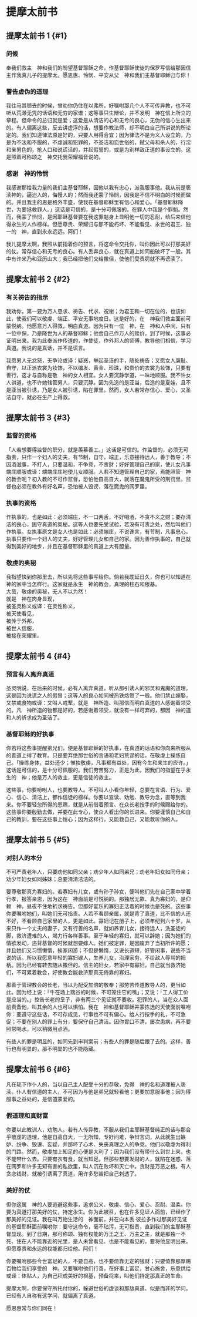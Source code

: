 
# 提摩太前书

## 提摩太前书 1 {#1}

### 问候

奉我们救主　神和我们的盼望基督耶稣之命，作基督耶稣使徒的<Pn>保罗</Pn>写信给那因信主作我真儿子的<Pn>提摩太</Pn>。愿恩惠、怜悯、平安从父　神和我们主基督耶稣归与你！<br/>

### 警告虚伪的道理

我往<Pn>马其顿</Pn>去的时候，曾劝你仍住在<Pn>以弗所</Pn>，好嘱咐那几个人不可传异教，也不可听从荒渺无凭的话语和无穷的家谱；这等事只生辩论，并不发明　神在信上所立的章程。但命令的总归就是爱；这爱是从清洁的心和无亏的良心，无伪的信心生出来的。有人偏离这些，反去讲虚浮的话，想要作教法师，却不明白自己所讲说的所论定的。我们知道律法原是好的，只要人用得合宜；因为律法不是为义人设立的，乃是为不法和不服的，不虔诚和犯罪的，不圣洁和恋世俗的，弑父母和杀人的，行淫和亲男色的，抢人口和说谎话的，并起假誓的，或是为别样敌正道的事设立的。这是照着可称颂之　神交托我荣耀福音说的。<br/>

### 感谢　神的怜悯

我感谢那给我力量的我们主基督耶稣，因他以我有忠心，派我服事他。我从前是亵渎<Add>神</Add>的，逼迫<Add>人</Add>的，侮慢<Add>人</Add>的；然而我还蒙了怜悯，因我是不信不明白的时候而做的。并且我主的恩是格外丰盛，使我在基督耶稣里有信心和爱心。「基督耶稣降世，为要拯救罪人。」这话是可信的，是十分可佩服的。在罪人中我是个罪魁。然而，我蒙了怜悯，是因耶稣基督要在我这罪魁身上显明他一切的忍耐，给后来信他得永生的人作榜样。但愿尊贵、荣耀归与那不能朽坏、不能看见、永世的君王、独一的　神，直到永永远远。阿们！<br/>

我儿<Pn>提摩太</Pn>啊，我照从前指着你的预言，将这命令交托你，叫你因此可以打那美好的仗。常存信心和无亏的良心。有人丢弃良心，就在真道上如同船破坏了一般。其中有<Pn>许米乃</Pn>和<Pn>亚历山大</Pn>；我已经把他们交给撒但，使他们受责罚就不再谤渎了。<br/>

## 提摩太前书 2 {#2}

### 有关祷告的指示

我劝你，第一要为万人恳求、祷告、代求、祝谢；为君王和一切在位的，<Add>也该如此</Add>，使我们可以敬虔、端正、平安无事地度日。这是好的，在　神我们救主面前可蒙悦纳。他愿意万人得救，明白真道。因为只有一位　神，在　神和人中间，只有一位中保，乃是<Add>降世</Add>为人的基督耶稣；他舍自己作万人的赎价，到了时候，这事必证明出来。我为此奉派作传道的，作使徒，作外邦人的师傅，教导他们相信，学习真道。我说的是真话，并不是谎言。<br/>

我愿男人无忿怒，无争论<Nt>或译：疑惑</Nt>，举起圣洁的手，随处祷告；又愿女人廉耻、自守，以正派衣裳为妆饰，不以编发、黄金、珍珠，和贵价的衣裳为妆饰，只要有善行，这才与自称是敬　神的女人相宜。女人要沉静学道，一味地顺服。我不许女人讲道，也不许她辖管男人，只要沉静。因为先造的是<Pn>亚当</Pn>，后造的是<Pn>夏娃</Pn>，且不是<Pn>亚当</Pn>被引诱，乃是女人被引诱，陷在罪里。然而，女人若常存信心、爱心，又圣洁自守，就必在生产上得救。<br/>

## 提摩太前书 3 {#3}

### 监督的资格

「人若想要得监督的职分，就是羡慕善工。」这话是可信的。作监督的，必须无可指责，只作一个妇人的丈夫，有节制，自守，端正，乐意接待远人，善于教导；不因酒滋事，不打人，只要温和，不争竞，不贪财；好好管理自己的家，使儿女凡事端庄顺服<Nt>或译：端端庄庄地使儿女顺服</Nt>。人若不知道管理自己的家，焉能照管　神的教会呢？初入教的不可作监督，恐怕他自高自大，就落在魔鬼<Add>所受</Add>的刑罚里。监督也必须在教外有好名声，恐怕被人毁谤，落在魔鬼的网罗里。<br/>

### 执事的资格

作执事的，也是如此：必须端庄，不一口两舌，不好喝酒，不贪不义之财；要存清洁的良心，固守真道的奥秘。这等人也要先受试验，若没有可责之处，然后叫他们作执事。女执事<Nt>原文是女人</Nt>也是如此：必须端庄，不说谗言，有节制，凡事忠心。执事只要作一个妇人的丈夫，好好管理儿女和自己的家。因为善作执事的，自己就得到美好的地步，并且在基督耶稣里的真道上大有胆量。<br/>

### 敬虔的奥秘

我指望快到你那里去，所以先将这些事写给你。倘若我耽延日久，你也可以知道在　神的家中当怎样行。这家就是永生　神的教会，真理的柱石和根基。<br/>
大哉，敬虔的奥秘，无人不以为然！<br/>
就是　神在肉身显现，<br/>
被圣灵称义<Nt>或译：在灵性称义</Nt>，<br/>
被天使看见，<br/>
被传于外邦，<br/>
被世人信服，<br/>
被接在荣耀里。<br/>

## 提摩太前书 4 {#4}

### 预言有人离弃真道

圣灵明说，在后来的时候，必有人离弃真道，听从那引诱人的<Add>邪</Add>灵和鬼魔的道理。这是因为说谎之人的假冒；这等人的良心如同被热铁烙惯了一般。他们禁止嫁娶，又禁戒食物<Nt>或译：又叫人戒荤</Nt>，就是　神所造、叫那信而明白真道的人感谢着领受的。凡　神所造的物都是好的，若感谢着领受，就没有一样可弃的，都因　神的道和人的祈求成为圣洁了。<br/>

### 基督耶稣的好执事

你若将这些事提醒弟兄们，便是基督耶稣的好执事，在真道的话语和你向来所服从的善道上得了教育。只是要弃绝那世俗的言语和老妇荒谬的话，在敬虔上操练自己。「操练身体，益处还少；惟独敬虔，凡事都有益处，因有今生和来生的应许。」这话是可信的，是十分可佩服的。我们劳苦努力，正是为此，因我们的指望在乎永生的　神；他是万人的救主，更是信徒的救主。<br/>

这些事，你要吩咐人，也要教导人。不可叫人小看你年轻，总要在言语、行为、爱心、信心、清洁上，都作信徒的榜样。你要以宣读、劝勉、教导为念，直等到我来。你不要轻忽所得的恩赐，就是从前借着预言、在众长老按手的时候赐给你的。这些事你要殷勤去做，并要在此专心，使众人看出你的长进来。你要谨慎自己和自己的教训，要在这些事上恒心；因为这样行，又能救自己，又能救听你的人。<br/>

## 提摩太前书 5 {#5}

### 对别人的本分

不可严责老年人，只要劝他如同父亲；劝少年人如同弟兄；劝老年妇女如同母亲；劝少年妇女如同姊妹；总要清清洁洁的。<br/>

要尊敬那真为寡妇的。若寡妇有儿女，或有孙子孙女，便叫他们先在自己家中学着行孝，报答亲恩，因为这在　神面前是可悦纳的。那独居无靠、真为寡妇的，是仰赖　神，昼夜不住地祈求祷告。但那好宴乐的寡妇正活着的时候也是死的。这些事你要嘱咐她们，叫她们无可指责。人若不看顾亲属，就是背了真道，比不信的人还不好，不看顾自己家里的人，更是如此。寡妇记在册子上，必须年纪到六十岁，从来只作一个丈夫的妻子，又有行善的名声，就如养育儿女，接待远人，洗圣徒的脚，救济遭难的人，竭力行各样善事。至于年轻的寡妇，就可以辞她；因为她们的情欲发动，违背基督的时候就想要嫁人。她们被定罪，是因废弃了当初所许的愿；并且她们又习惯懒惰，挨家闲游；不但是懒惰，又说长道短，好管闲事，说些不当说的话。所以我愿意年轻的<Add>寡妇</Add>嫁人，生养儿女，治理家务，不给敌人辱骂的把柄。因为已经有转去随从撒但的。信<Add>主</Add>的妇女，若家中有寡妇，自己就当救济她们，不可累着教会，好使教会能救济那真<Add>无倚靠的</Add>寡妇。<br/>

那善于管理教会的长老，当以为配受加倍的敬奉；那劳苦传道教导人的，更当如此。因为经上说：「牛<Add>在场上</Add>踹谷的时候，不可笼住它的嘴」；又说：「工人得工价是应当的。」控告长老的呈子，非有两三个见证就不要收。犯罪的人，当在众人面前责备他，叫其余的人也可以惧怕。我在　神和基督耶稣并蒙拣选的天使面前嘱咐你：要遵守这些话，不可存成见，行事也不可有偏心。给人行按手的礼，不可急促；不要在别人的罪上有分，要保守自己清洁。因你胃口不清，屡次患病，再不要照常喝水，可以稍微用点酒。<br/>

有些人的罪是明显的，<Add>如同</Add>先到审判案前；有些人的罪是随后跟了去的。这样，善行也有明显的，那不明显的也不能隐藏。<br/>

## 提摩太前书 6 {#6}

凡在轭下作仆人的，当以自己主人配受十分的恭敬，免得　神的名和道理被人亵渎。仆人有信道的主人，不可因为与他是弟兄就轻看他；更要加意服事他；因为得服事之益处的，是信道蒙爱的。<br/>

### 假道理和真财富

你要以此教训人，劝勉人。若有人传异教，不服从我们主耶稣基督纯正的话与那合乎敬虔的道理，他是自高自大，一无所知，专好问难，争辩言词，从此就生出嫉妒、纷争、毁谤、妄疑，并那坏了心术、失丧真理之人的争竞。他们以敬虔为得利的门路。然而，敬虔加上知足的心便是大利了；因为我们没有带什么到世上来，也不能带什么去。只要有衣有食，就当知足。但那些想要发财的人，就陷在迷惑、落在网罗和许多无知有害的私欲里，叫人沉在败坏和灭亡中。贪财是万恶之根。有人贪恋钱财，就被引诱离了真道，用许多愁苦把自己刺透了。<br/>

### 美好的仗

但你这属　神的人要逃避这些事，追求公义、敬虔、信心、爱心、忍耐、温柔。你要为真道打那美好的仗，持定永生。你为此被召，也在许多见证人面前，已经作了那美好的见证。我在叫万物生活的　神面前，并在向<Pn>本丢·彼拉多</Pn>作过那美好见证的基督耶稣面前嘱咐你：要守这命令，毫不玷污，无可指责，直到我们的主耶稣基督显现。到了日期，那可称颂、独有权能的万王之王、万主之主，就是那独一不死、住在人不能靠近的光里，是人未曾看见、也是不能看见的，要将他显明出来。但愿尊贵和永远的权能都归给他。阿们！<br/>

你要嘱咐那些今世富足的人，不要自高，也不要倚靠无定的钱财；只要倚靠那厚赐百物给我们享受的　神。又要嘱咐他们行善，在好事上富足，甘心施舍，乐意供给<Nt>或译：体贴</Nt>人，为自己积成美好的根基，预备将来，叫他们持定那真正的生命。<br/>

<Pn>提摩太</Pn>啊，你要保守所托付你的，躲避世俗的虚谈和那敌真道、似是而非的学问。已经有人自称有这学问，就偏离了真道。<br/>

愿恩惠<Add>常</Add>与你们同在！<br/>
